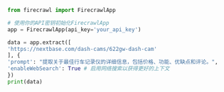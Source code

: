 ```python
from firecrawl import FirecrawlApp

# 使用你的API密钥初始化FirecrawlApp
app = FirecrawlApp(api_key='your_api_key')

data = app.extract([
'https://nextbase.com/dash-cams/622gw-dash-cam'
], {
'prompt': "提取关于最佳行车记录仪的详细信息，包括价格、功能、优缺点和评论。",
'enableWebSearch': True # 启用网络搜索以获得更好的上下文
})
print(data)
```